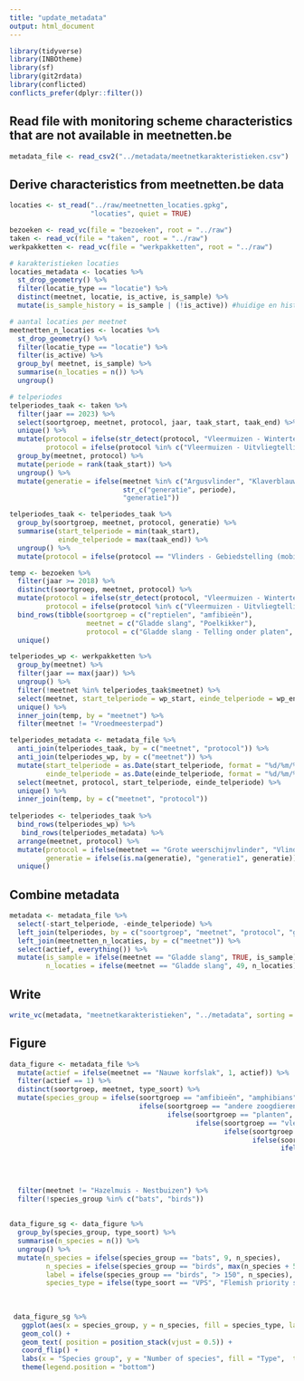 ```yaml
---
title: "update_metadata"
output: html_document
---
```


```r
library(tidyverse)
library(INBOtheme)
library(sf)
library(git2rdata)
library(conflicted)
conflicts_prefer(dplyr::filter())
```

## Read file with monitoring scheme characteristics that are not available in meetnetten.be

```r
metadata_file <- read_csv2("../metadata/meetnetkarakteristieken.csv")
```

## Derive characteristics from meetnetten.be data

```r

locaties <- st_read("../raw/meetnetten_locaties.gpkg",
                    "locaties", quiet = TRUE)

bezoeken <- read_vc(file = "bezoeken", root = "../raw")
taken <- read_vc(file = "taken", root = "../raw")
werkpakketten <- read_vc(file = "werkpakketten", root = "../raw")

# karakteristieken locaties
locaties_metadata <- locaties %>%
  st_drop_geometry() %>%
  filter(locatie_type == "locatie") %>%
  distinct(meetnet, locatie, is_active, is_sample) %>%
  mutate(is_sample_history = is_sample | (!is_active)) #huidige en historische meetnetlocaties

# aantal locaties per meetnet
meetnetten_n_locaties <- locaties %>%
  st_drop_geometry() %>%
  filter(locatie_type == "locatie") %>%
  filter(is_active) %>%
  group_by( meetnet, is_sample) %>%
  summarise(n_locaties = n()) %>%
  ungroup()

# telperiodes
telperiodes_taak <- taken %>%
  filter(jaar == 2023) %>%
  select(soortgroep, meetnet, protocol, jaar, taak_start, taak_end) %>%
  unique() %>%
  mutate(protocol = ifelse(str_detect(protocol, "Vleermuizen - Wintertelling"), "Vleermuizen - Wintertelling", protocol),
         protocol = ifelse(protocol %in% c("Vleermuizen - Uitvliegtelling", "Vleermuizen - Zoldertelling"), "Vleermuizen - Zomertelling", protocol)) %>%
  group_by(meetnet, protocol) %>%
  mutate(periode = rank(taak_start)) %>%
  ungroup() %>%
  mutate(generatie = ifelse(meetnet %in% c("Argusvlinder", "Klaverblauwtje", "Bruin dikkopje"),
                            str_c("generatie", periode),
                            "generatie1"))

telperiodes_taak <- telperiodes_taak %>%
  group_by(soortgroep, meetnet, protocol, generatie) %>%
  summarise(start_telperiode = min(taak_start),
            einde_telperiode = max(taak_end)) %>%
  ungroup() %>%
  mutate(protocol = ifelse(protocol == "Vlinders - Gebiedstelling (mobiel)", "Vlinders - Gebiedstelling", protocol))

temp <- bezoeken %>%
  filter(jaar >= 2018) %>%
  distinct(soortgroep, meetnet, protocol) %>%
  mutate(protocol = ifelse(str_detect(protocol, "Vleermuizen - Wintertelling"), "Vleermuizen - Wintertelling", protocol),
         protocol = ifelse(protocol %in% c("Vleermuizen - Uitvliegtelling", "Vleermuizen - Zoldertelling"), "Vleermuizen - Zomertelling", protocol)) %>%
  bind_rows(tibble(soortgroep = c("reptielen", "amfibieën"),
                   meetnet = c("Gladde slang", "Poelkikker"),
                   protocol = c("Gladde slang - Telling onder platen", "Poelkikker - DNA larven"))) %>%
  unique()

telperiodes_wp <- werkpakketten %>%
  group_by(meetnet) %>%
  filter(jaar == max(jaar)) %>%
  ungroup() %>%
  filter(!meetnet %in% telperiodes_taak$meetnet) %>%
  select(meetnet, start_telperiode = wp_start, einde_telperiode = wp_end) %>%
  unique() %>% 
  inner_join(temp, by = "meetnet") %>%
  filter(meetnet != "Vroedmeesterpad")

telperiodes_metadata <- metadata_file %>%
  anti_join(telperiodes_taak, by = c("meetnet", "protocol")) %>%
  anti_join(telperiodes_wp, by = c("meetnet")) %>%
  mutate(start_telperiode = as.Date(start_telperiode, format = "%d/%m/%Y"),
         einde_telperiode = as.Date(einde_telperiode, format = "%d/%m/%Y")) %>%
  select(meetnet, protocol, start_telperiode, einde_telperiode) %>%
  unique() %>% 
  inner_join(temp, by = c("meetnet", "protocol"))
  
telperiodes <- telperiodes_taak %>%
  bind_rows(telperiodes_wp) %>%
   bind_rows(telperiodes_metadata) %>%
  arrange(meetnet, protocol) %>%
  mutate(protocol = ifelse(meetnet == "Grote weerschijnvlinder", "Vlinders - Gebiedstelling", protocol),
         generatie = ifelse(is.na(generatie), "generatie1", generatie)) %>%
  unique()

```

## Combine metadata

```r
metadata <- metadata_file %>%
  select(-start_telperiode, -einde_telperiode) %>%
  left_join(telperiodes, by = c("soortgroep", "meetnet", "protocol", "generatie")) %>%
  left_join(meetnetten_n_locaties, by = c("meetnet")) %>%
  select(actief, everything()) %>%
  mutate(is_sample = ifelse(meetnet == "Gladde slang", TRUE, is_sample),
         n_locaties = ifelse(meetnet == "Gladde slang", 49, n_locaties))
```

## Write 

```r
write_vc(metadata, "meetnetkarakteristieken", "../metadata", sorting = c("soortgroep", "meetnet", "protocol", "is_sample"), strict = FALSE)
```
## Figure

```r
data_figure <- metadata_file %>%
  mutate(actief = ifelse(meetnet == "Nauwe korfslak", 1, actief)) %>%
  filter(actief == 1) %>%
  distinct(soortgroep, meetnet, type_soort) %>%
  mutate(species_group = ifelse(soortgroep == "amfibieën", "amphibians",
                                ifelse(soortgroep == "andere zoogdieren", "other mammals", 
                                       ifelse(soortgroep == "planten", "plants",
                                              ifelse(soortgroep == "vleermuizen", "bats",
                                                     ifelse(soortgroep == "mollusken", "mollusks",
                                                            ifelse(soortgroep == "libellen", "dragonflies",
                                                                   ifelse(soortgroep == "reptielen", "reptiles",
                                                                          ifelse(str_detect(meetnet, "spin"), "spiders",
                                                                                 ifelse(meetnet %in% c("Roestbruine kniptor", "Vliegend hert", "Vermiljoenkever"), "beetles",
                                                                                        ifelse(soortgroep == "dagvlinders", "butterflies", 
                                                                                               ifelse(meetnet %in% c("Schavertje", "Zadelsprinkhaan"),"grashoppers", "birds")))))))))))) %>%
  filter(meetnet != "Hazelmuis - Nestbuizen") %>%
  filter(!species_group %in% c("bats", "birds"))
                                                                                 
                                                                                            
data_figure_sg <- data_figure %>%
  group_by(species_group, type_soort) %>%
  summarise(n_species = n()) %>%
  ungroup() %>%
  mutate(n_species = ifelse(species_group == "bats", 9, n_species),
         n_species = ifelse(species_group == "birds", max(n_species + 5), n_species),
         label = ifelse(species_group == "birds", "> 150", n_species),
         species_type = ifelse(type_soort == "VPS", "Flemish priority species", "European priority species"))
  
                                
   
 data_figure_sg %>%
   ggplot(aes(x = species_group, y = n_species, fill = species_type, label = label)) +
   geom_col() +
   geom_text( position = position_stack(vjust = 0.5)) +
   coord_flip() +
   labs(x = "Species group", y = "Number of species", fill = "Type",  title = "New monitoring schemes since 2016") +
   theme(legend.position = "bottom")
  
                           
```

